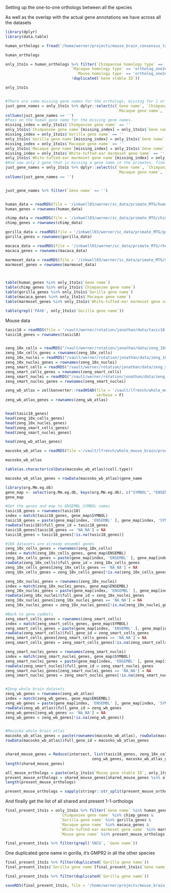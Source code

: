 

Setting up the one-to-one orthologs between all the species

As well as the overlap with the actual gene annotations we have across all the datasets

```r
library(dplyr)
library(data.table)

```


```r

human_orthologs = fread('/home/werner/projects/mouse_brain_consensus_taxonomy/data/human_chimp_gorilla_macaca_marmoset_mouse_orthologs.csv.gz')

human_orthologs
```


```r

only_1to1s = human_orthologs %>% filter(`Chimpanzee homology type` == 'ortholog_one2one' & `Gorilla homology type` == 'ortholog_one2one' & 
                             `Macaque homology type` == 'ortholog_one2one' & 
                               `Mouse homology type` == 'ortholog_one2one' & `White-tufted-ear marmoset homology type` == 'ortholog_one2one', 
                             !duplicated(`Gene stable ID`))

only_1to1s


#There are some missing gene names for the orthologs, missing for 1 or 2 species. But theyre present in the actual datasets.
just_gene_names = only_1to1s %>% dplyr::select(c(`Gene name`, `Chimpanzee gene name`, `Gorilla gene name`, 
                                                 `Macaque gene name`, `White-tufted-ear marmoset gene name`, `Mouse gene name`))
colSums(just_gene_names == '')
#Pass on the human gene name for the missing gene names.
missing_index = only_1to1s$`Chimpanzee gene name` == ''
only_1to1s$`Chimpanzee gene name`[missing_index] = only_1to1s$`Gene name`[missing_index]
missing_index = only_1to1s$`Gorilla gene name` == ''
only_1to1s$`Gorilla gene name`[missing_index] = only_1to1s$`Gene name`[missing_index]
missing_index = only_1to1s$`Macaque gene name` == ''
only_1to1s$`Macaque gene name`[missing_index] = only_1to1s$`Gene name`[missing_index]
missing_index = only_1to1s$`White-tufted-ear marmoset gene name` == ''
only_1to1s$`White-tufted-ear marmoset gene name`[missing_index] = only_1to1s$`Gene name`[missing_index]
#And now only 2 gene that is missing a gene name in the primates, fine
just_gene_names = only_1to1s %>% dplyr::select(c(`Gene name`, `Chimpanzee gene name`, `Gorilla gene name`, 
                                                 `Macaque gene name`, `White-tufted-ear marmoset gene name`, `Mouse gene name`))
colSums(just_gene_names == '')


just_gene_names %>% filter(`Gene name` == '')



```



```r

human_data = readRDS(file = '/inkwell03/werner/sc_data/primate_MTG/human_raw_UMI_expression_matrix.RDS')
human_genes = rownames(human_data)

chimp_data = readRDS(file = '/inkwell03/werner/sc_data/primate_MTG/chimp_raw_UMI_expression_matrix.RDS')
chimp_genes = rownames(chimp_data)

gorilla_data = readRDS(file = '/inkwell03/werner/sc_data/primate_MTG/gorilla_raw_UMI_expression_matrix.RDS')
gorilla_genes = rownames(gorilla_data)

macaca_data = readRDS(file = '/inkwell03/werner/sc_data/primate_MTG/rhesus_raw_UMI_expression_matrix.RDS')
macaca_genes = rownames(macaca_data)

marmoset_data = readRDS(file = '/inkwell03/werner/sc_data/primate_MTG/marmoset_raw_UMI_expression_matrix.RDS')
marmoset_genes = rownames(marmoset_data)



table(human_genes %in% only_1to1s$`Gene name`)
table(chimp_genes %in% only_1to1s$`Chimpanzee gene name`)
table(gorilla_genes %in% only_1to1s$`Gorilla gene name`)
table(macaca_genes %in% only_1to1s$`Macaque gene name`)
table(marmoset_genes %in% only_1to1s$`White-tufted-ear marmoset gene name`)

table(grepl('PAX6', only_1to1s$`Gorilla gene name`))

```


Mouse data


```r
tasic18 = readRDS(file = '/vault/werner/rotation/jonathan/data/tasic18.rds')
tasic18_genes = rownames(tasic18)


zeng_10x_cells = readRDS("/vault/werner/rotation/jonathan/data/zeng_10x_cells/zeng_10x_cells.rds")
zeng_10x_cells_genes = rownames(zeng_10x_cells)
zeng_10x_nuclei = readRDS("/vault/werner/rotation/jonathan/data/zeng_10x_nuclei/zeng_10x_nuclei.rds")
zeng_10x_nuclei_genes = rownames(zeng_10x_nuclei)
zeng_smart_cells = readRDS("/vault/werner/rotation/jonathan/data/zeng_smart_cells/zeng_smart_cells.rds")
zeng_smart_cells_genes = rownames(zeng_smart_cells)
zeng_smart_nuclei = readRDS("/vault/werner/rotation/jonathan/data/zeng_smart_nuclei/zeng_smart_nuclei.rds")
zeng_smart_nuclei_genes = rownames(zeng_smart_nuclei)

zeng_wb_atlas = zellkonverter::readH5AD(file = '/vault/lfrench/whole_mouse_brain/processed/zeng/subsets/AIT21.0.merged.with_multiome.MGE_and_CGE.h5ad', 
                                        verbose = F)
zeng_wb_atlas_genes = rownames(zeng_wb_atlas)


head(tasic18_genes)
head(zeng_10x_cells_genes)
head(zeng_10x_nuclei_genes)
head(zeng_smart_cells_genes)
head(zeng_smart_nuclei_genes)

head(zeng_wb_atlas_genes)

```

```r

macosko_wb_atlas = readRDS(file ='/vault/lfrench/whole_mouse_brain/processed/macosko/subsets/Macosko_Mouse_Atlas_Single_Nuclei.Use_Backed.MGE_and_CGE.h5ad.rds')

macosko_wb_atlas

table(as.character(colData(macosko_wb_atlas)$cell.type))

macosko_wb_atlas_genes = rowData(macosko_wb_atlas)$gene_name

```

```r
library(org.Mm.eg.db)
gene_map <- select(org.Mm.eg.db, keys(org.Mm.eg.db), c("SYMBOL", "ENSEMBL"), "ENTREZID")
gene_map
```


```r

#Get the genes and map to ENSEMBL_SYMBOL names
tasic18_genes = rownames(tasic18)
index = match(tasic18_genes, gene_map$SYMBOL)
tasic18_genes = paste(gene_map[index, 'ENSEMBL' ], gene_map[index, 'SYMBOL'], sep = '_')
rowData(tasic18)$full_gene_id = tasic18_genes
tasic18_genes[tasic18_genes == 'NA_NA'] = NA
tasic18_genes = tasic18_genes[!is.na(tasic18_genes)]

#10X datasets are already ensembl genes
zeng_10x_cells_genes = rownames(zeng_10x_cells)
index = match(zeng_10x_cells_genes, gene_map$ENSEMBL)
zeng_10x_cells_genes = paste(gene_map[index, 'ENSEMBL' ], gene_map[index, 'SYMBOL'], sep = '_')
rowData(zeng_10x_cells)$full_gene_id = zeng_10x_cells_genes
zeng_10x_cells_genes[zeng_10x_cells_genes == 'NA_NA'] = NA
zeng_10x_cells_genes = zeng_10x_cells_genes[!is.na(zeng_10x_cells_genes)]

zeng_10x_nuclei_genes = rownames(zeng_10x_nuclei)
index = match(zeng_10x_nuclei_genes, gene_map$ENSEMBL)
zeng_10x_nuclei_genes = paste(gene_map[index, 'ENSEMBL' ], gene_map[index, 'SYMBOL'], sep = '_')
rowData(zeng_10x_nuclei)$full_gene_id = zeng_10x_nuclei_genes
zeng_10x_nuclei_genes[zeng_10x_nuclei_genes == 'NA_NA'] = NA
zeng_10x_nuclei_genes = zeng_10x_nuclei_genes[!is.na(zeng_10x_nuclei_genes)]

#Back to gene symbols
zeng_smart_cells_genes = rownames(zeng_smart_cells)
index = match(zeng_smart_cells_genes, gene_map$SYMBOL)
zeng_smart_cells_genes = paste(gene_map[index, 'ENSEMBL' ], gene_map[index, 'SYMBOL'], sep = '_')
rowData(zeng_smart_cells)$full_gene_id = zeng_smart_cells_genes
zeng_smart_cells_genes[zeng_smart_cells_genes == 'NA_NA'] = NA
zeng_smart_cells_genes = zeng_smart_cells_genes[!is.na(zeng_smart_cells_genes)]

zeng_smart_nuclei_genes = rownames(zeng_smart_nuclei)
index = match(zeng_smart_nuclei_genes, gene_map$SYMBOL)
zeng_smart_nuclei_genes = paste(gene_map[index, 'ENSEMBL' ], gene_map[index, 'SYMBOL'], sep = '_')
rowData(zeng_smart_nuclei)$full_gene_id = zeng_smart_nuclei_genes
zeng_smart_nuclei_genes[zeng_smart_nuclei_genes == 'NA_NA'] = NA
zeng_smart_nuclei_genes = zeng_smart_nuclei_genes[!is.na(zeng_smart_nuclei_genes)]


#Zeng whole brain datasets
zeng_wb_genes = rownames(zeng_wb_atlas)
index = match(zeng_wb_genes, gene_map$ENSEMBL)
zeng_wb_genes = paste(gene_map[index, 'ENSEMBL' ], gene_map[index, 'SYMBOL'], sep = '_')
rowData(zeng_wb_atlas)$full_gene_id = zeng_wb_genes
zeng_wb_genes[zeng_wb_genes == 'NA_NA'] = NA
zeng_wb_genes = zeng_wb_genes[!is.na(zeng_wb_genes)]


#Macosko whole brain atlas
macosko_wb_atlas_genes = paste(rownames(macosko_wb_atlas), rowData(macosko_wb_atlas)$gene_name, sep = '_' )
rowData(macosko_wb_atlas)$full_gene_id = macosko_wb_atlas_genes


shared_mouse_genes = Reduce(intersect, list(tasic18_genes, zeng_10x_cells_genes, zeng_10x_nuclei_genes, zeng_smart_cells_genes, zeng_smart_nuclei_genes, 
                                      zeng_wb_genes, macosko_wb_atlas_genes))
length(shared_mouse_genes)


```

```r

all_mouse_orthologs = paste(only_1to1s$`Mouse gene stable ID`, only_1to1s$`Mouse gene name`, sep = '_')
present_mouse_orthologs = shared_mouse_genes[shared_mouse_genes %in% all_mouse_orthologs]
length(present_mouse_orthologs)

present_mouse_orthologs = sapply(stringr::str_split(present_mouse_orthologs, '_', 2), '[[', 2)


```



And finally get the list of all shared and present 1-1-orthologs


```r

final_present_1to1s = only_1to1s %>% filter(`Gene name` %in% human_genes &
                        `Chimpanzee gene name` %in% chimp_genes &
                        `Gorilla gene name` %in% gorilla_genes &
                        `Macaque gene name` %in% macaca_genes &
                        `White-tufted-ear marmoset gene name` %in% marmoset_genes &
                        `Mouse gene name` %in% present_mouse_orthologs ) 


```

```r
final_present_1to1s %>% filter(grepl('SNCG', `Gene name`))


```
One duplicated gene name in gorilla, it's GMPR2 in all the other species
```r
final_present_1to1s %>% filter(duplicated(`Gorilla gene name`))
final_present_1to1s$`Gorilla gene name`[final_present_1to1s$`Gene name` == 'GMPR2'] = 'GMPR2'

final_present_1to1s %>% filter(duplicated(`Gorilla gene name`))
```



```r

saveRDS(final_present_1to1s, file = '/home/werner/projects/mouse_brain_consensus_taxonomy/data/final_present_1to1s.rds')

```




